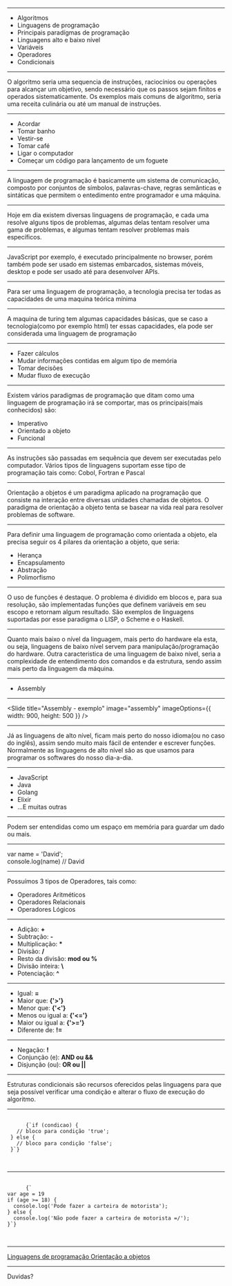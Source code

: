 

<Intro title="Introdução a programação" image="coding" />

---

<Slide title="O que vamos ver hoje?">
  <ul>
    <Appear>
      <li>Algoritmos</li>
      <li>Linguagens de programação</li>
      <li>Principais paradígmas de programação</li>
      <li>Linguagens alto e baixo nível</li>
      <li>Variáveis</li>
      <li>Operadores</li>
      <li>Condicionais</li>
    </Appear>
  </ul>
</Slide>

---

<Slide title="Algoritmos">
  O algoritmo seria uma sequencia de instruções, raciocínios ou operações para
  alcançar um objetivo, sendo necessário que os passos sejam finitos e operados
  sistematicamente. Os exemplos mais comuns de algoritmo, seria uma receita
  culinária ou até um manual de instruções.
</Slide>

---

<Slide title="Algoritmos - exemplo">
  <ul>
    <Appear>
      <li>Acordar</li>
      <li>Tomar banho</li>
      <li>Vestir-se</li>
      <li>Tomar café</li>
      <li>Ligar o computador</li>
      <li>Começar um código para lançamento de um foguete</li>
    </Appear>
  </ul>
</Slide>

---

<Slide title="Linguagens de programação">
  A linguagem de programação é basicamente um sistema de comunicação, composto
  por conjuntos de símbolos, palavras-chave, regras semânticas e sintáticas que
  permitem o entedimento entre programador e uma máquina.
</Slide>

---

<Slide title="Linguagens de programação">
  Hoje em dia existem diversas linguagens de programação, e cada uma resolve
  alguns tipos de problemas, algumas delas tentam resolver uma gama de
  problemas, e algumas tentam resolver problemas mais específicos.
</Slide>

---

<Slide title="Linguagens de programação">
  JavaScript por exemplo, é executado principalmente no browser, porém também
  pode ser usado em sistemas embarcados, sistemas móveis, desktop e pode ser
  usado até para desenvolver APIs.
</Slide>

---

<Slide title="O que define uma linguagem de programação?">
  Para ser uma linguagem de programação, a tecnologia precisa ter todas as
  capacidades de uma maquina teórica mínima
</Slide>

---

<Slide title="O que é a Máquina de Turing?">
  A maquina de turing tem algumas capacidades básicas, que se caso a
  tecnologia(como por exemplo html) ter essas capacidades, ela pode ser
  considerada uma linguagem de programação
</Slide>

---

<Slide title="O que é a Máquina de Turing?">
  <ul>
    <li>Fazer cálculos</li>
    <li>Mudar informações contidas em algum tipo de memória</li>
    <li>Tomar decisões</li>
    <li>Mudar fluxo de execução</li>
  </ul>
</Slide>

---

<Slide title="Principais paradigmas de programação">
  Existem vários paradigmas de programação que ditam como uma linguagem de
  programação irá se comportar, mas os principais(mais conhecidos) são:
  <ul>
    <li>Imperativo</li>
    <li>Orientado a objeto</li>
    <li>Funcional</li>
  </ul>
</Slide>

---

<Slide title="paradigmas de programação - Imperativo">
  As instruções são passadas em sequência que devem ser executadas pelo
  computador. Vários tipos de linguagens suportam esse tipo de programação tais
  como: Cobol, Fortran e Pascal
</Slide>

---

<Slide title="paradigmas de programação - Orientado a objetos">
  Orientação a objetos é um paradigma aplicado na programação que consiste na
  interação entre diversas unidades chamadas de objetos. O paradigma de
  orientação a objeto tenta se basear na vida real para resolver problemas de
  software.
</Slide>

---

<Slide title="paradigmas de programação - Orientado a objetos">
  Para definir uma linguagem de programação como orientada a objeto, ela precisa
  seguir os 4 pilares da orientação a objeto, que seria:
  <ul>
    <li>Herança</li>
    <li>Encapsulamento</li>
    <li>Abstração</li>
    <li>Polimorfismo</li>
  </ul>
</Slide>

---

<Slide title="paradigmas de programação - Funcional">
  O uso de funções é destaque. O problema é dividido em blocos e, para sua
  resolução, são implementadas funções que definem variáveis em seu escopo e
  retornam algum resultado. São exemplos de linguagens suportadas por esse
  paradigma o LISP, o Scheme e o Haskell.
</Slide>

---

<Slide title="Linguagem de baixo nível">
  Quanto mais baixo o nível da linguagem, mais perto do hardware ela esta, ou
  seja, linguagens de baixo nível servem para manipulação/programação do
  hardware. Outra caracteristica de uma linguagem de baixo nível, seria a
  complexidade de entendimento dos comandos e da estrutura, sendo assim mais
  perto da linguagem da máquina.
</Slide>

---

<Slide title="Linguagem de baixo nível - Exemplos">
  <ul>
    <li>Assembly</li>
  </ul>
</Slide>

---

<Slide
  title="Assembly - exemplo"
  image="assembly"
  imageOptions={{ width: 900, height: 500 }}
/>

---

<Slide title="Linguagem de alto nível">
  Já as linguagens de alto nível, ficam mais perto do nosso idioma(ou no caso do
  inglês), assim sendo muito mais fácil de entender e escrever funções.
  Normalmente as linguagens de alto nível são as que usamos para programar os
  softwares do nosso dia-a-dia.
</Slide>

---

<Slide title="Linguagem de alto nível - Exemplos">
  <ul>
    <li>JavaScript</li>
    <li>Java</li>
    <li>Golang</li>
    <li>Elixir</li>
    <li>...E muitas outras</li>
  </ul>
</Slide>

---

<Slide title="Variáveis">
  Podem ser entendidas como um espaço em memória para guardar um dado ou mais.
</Slide>

---

<Slide title="Variáveis - Exemplo">
  var name = 'David';
  <br />
  console.log(name) // David
</Slide>

---

<Slide title="Operadores">
  Possuímos 3 tipos de Operadores, tais como:
  <ul>
    <li>Operadores Aritméticos</li>
    <li>Operadores Relacionais</li>
    <li>Operadores Lógicos</li>
  </ul>
</Slide>

---

<Slide title="Operadores - Arítméticos">
  <ul>
    <li>
      Adição: <b>+</b>
    </li>
    <li>
      Subtração: <b>-</b>
    </li>
    <li>
      Multiplicação: <b>*</b>
    </li>
    <li>
      Divisão: <b>/</b>
    </li>
    <li>
      Resto da divisão: <b>mod ou %</b>
    </li>
    <li>
      Divisão inteira: <b>\</b>
    </li>
    <li>
      Potenciação: <b>^</b>
    </li>
  </ul>
</Slide>

---

<Slide title="Operadores - Relacionais">
  <ul>
    <li>
      Igual: <b>=</b>
    </li>
    <li>
      Maior que: <b>{'>'}</b>
    </li>
    <li>
      Menor que: <b>{'<'}</b>
    </li>
    <li>
      Menos ou igual a: <b>{'<='}</b>
    </li>
    <li>
      Maior ou igual a: <b>{'>='}</b>
    </li>
    <li>
      Diferente de: <b>!=</b>
    </li>
  </ul>
</Slide>

---

<Slide title="Operadores - Lógicos">
  <ul>
    <li>
      Negação: <b>!</b>
    </li>
    <li>
      Conjunção (e): <b>AND ou &&</b>
    </li>
    <li>
      Disjunção (ou): <b>OR ou ||</b>
    </li>
  </ul>
</Slide>

---

<Slide title="Condicionais">
  Estruturas condicionais são recursos oferecidos pelas linguagens para que seja
  possível verificar uma condição e alterar o fluxo de execução do algoritmo.
</Slide>

---

<Slide title="Condicionais - Exemplo">
  <pre>
    <code>
      {`if (condicao) {
   // bloco para condição 'true';
 } else {
   // bloco para condição 'false';
 }`}
    </code>
  </pre>
</Slide>

---

<Slide title="Condicionais - Exemplo 2">
  <pre>
    <code>
      {`
var age = 19
if (age >= 18) {
  console.log('Pode fazer a carteira de motorista');
} else {
  console.log('Não pode fazer a carteira de motorista =/');
}`}
    </code>
  </pre>
</Slide>

---

<Slide title="Referências">
  <a href="https://rockcontent.com/br/blog/linguagem-de-programacao/">
    Linguagens de programação
  </a>
  <a href="https://balta.io/blog/orientacao-a-objetos">Orientação a objetos</a>
</Slide>

---

<Slide title="Isso é tudo pessoal!">Duvidas?</Slide>
